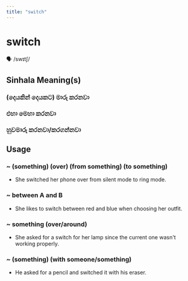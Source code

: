 ```yaml
---
title: "switch"
---
```


# switch

🗣️ /swɪtʃ/

## Sinhala Meaning(s)

### (දෙයකින් දෙයකට) මාරු කරනවා
### එහා මෙහා කරනවා
### හුවමාරු කරනවා/කරගන්නවා

## Usage

### ~ (something) (over) (from something) (to something)

- She switched her phone over from silent mode to ring mode.


### ~ between A and B

- She likes to switch between red and blue when choosing her outfit.


### ~ something (over/around)

- She asked for a switch for her lamp since the current one wasn't working properly.


### ~ (something) (with someone/something)

- He asked for a pencil and switched it with his eraser.


